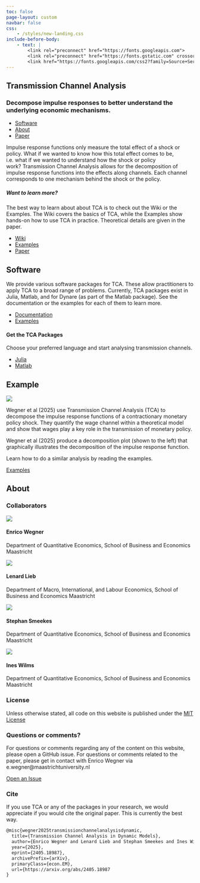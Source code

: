 ```yaml
---
toc: false
page-layout: custom
navbar: false
css: 
    - /styles/new-landing.css
include-before-body:
    - text: |
        <link rel="preconnect" href="https://fonts.googleapis.com">
        <link rel="preconnect" href="https://fonts.gstatic.com" crossorigin>
        <link href="https://fonts.googleapis.com/css2?family=Source+Serif+4:ital,opsz,wght@0,8..60,200..900;1,8..60,200..900&display=swap" rel="stylesheet">
---
```


```{=html}
<div id="container-landingpage" class="columns-6">
    <section id="hero" class="columns-6-long">
        <h1>Transmission Channel Analysis</h1>
        <h3>Decompose impulse responses to better understand the underlying economic mechanisms.</h3>
        <ul class="list-horizontal">
            <li><a href="#software" class="btn">Software</a></li>
            <li><a href="#about" class="btn">About</a></li>
            <li><a target="_blank" href="https://arxiv.org/abs/2405.18987" class="btn bg-blue">Paper</a></li>
        </ul>
    </section>

    <span class="section-divider"></span>

    <section id="intro-text" class="columns-4 columns-6-all">
        <div class="columns-4-left">
            <p>
                Impulse response functions only measure the total effect of a shock or policy. What if we wanted to know how this total effect comes to be, i.e. what if we wanted to understand how the shock or policy work? <span class="highlight-text">Transmission Channel Analysis allows for the decomposition of impulse response functions into the effects along channels.</span> Each channel corresponds to one mechanism behind the shock or the policy.
            </p>
        </div>
        <div class="columns-4-right">
            <h5>Want to learn more?</h5>
            <p>
                The best way to learn about about TCA is to check out the Wiki or the Examples. The Wiki covers the basics of TCA, while the Examples show hands-on how to use TCA in practice. Theoretical details are given in the paper.
            </p>
            <ul class="list-horizontal">
                <li><a target="_blank" href="./faq/index.html">Wiki</a></li>
                <li><a target="_blank" href="./examples/matlab/dynare/index.html">Examples</a></li>
                <li><a target="_blank" href="https://arxiv.org/abs/2405.18987" class="blue">Paper</a></li>
            </ul>
        </div>
    </section>
    
    <section id="software" class="columns-6">
        <div id="software-intro" class="columns-6-long">
            <h2>Software</h2>
            <p>
                We provide various software packages for TCA. These allow practitioners to apply TCA to a broad range of problems. Currently, TCA packages exist in Julia, Matlab, and for Dynare (as part of the Matlab package). See the documentation or the examples for each of them to learn more.
            </p>
            <ul class="list-horizontal">
                <li><a target="_blank" href="./documentation/julia/index.qmd" class="btn bg-blue">Documentation</a></li>
                <li><a target="_blank" href="./examples/matlab/dynare/index.html">Examples</a></li>
            </ul>
        </div>
        <div id="software-download" class="columns-6-last">
            <h4>Get the TCA Packages</h4>
            <p>Choose your preferred language and start analysing transmission channels.</p>
            <ul class="list-horizontal">
                <li><a target="_blank" href="https://github.com/enweg/TransmissionChannelAnalysis.jl" class="a-decor">Julia</a></li>
                <li><a target="_blank" href="https://github.com/enweg/tca-matlab-toolbox" class="a-decor">Matlab</a></li>
            </ul>
        </div>
    </section>

    <section id="example" class="columns-4 columns-6-all">
        <h2>Example</h2>
        <!--<div class="img-container columns-4-left"></div>-->
        <img src="/assets/landing-example-fig-alt.png" class="columns-4-left" />
        <div class="columns-4-right">
            <p>
                Wegner et al (2025) use Transmission Channel Analysis (TCA) to decompose the impulse response functions of a contractionary monetary policy shock. They quantify the wage channel within a theoretical model and show that wages play a key role in the transmission of monetary policy.
            </p>
            <p>
                Wegner et al (2025) produce a decomposition plot (shown to the left) that graphically illustrates the decomposition of the impulse response function.
            </p>
            <p>
                Learn how to do a similar analysis by reading the examples.
            </p>
            <p>
                <a target="_blank" href="./examples/matlab/dynare/index.html" class="btn bg-blue">Examples</a>
            </p>
        </div>
    </section>

    <span class="section-divider"></span>

    <section id="about" class="columns-4 columns-6-all">
        <h2>About</h2>
        <div id="about-collaborators-license" class="columns-4-left">
            <h3>Collaborators</h3>
            <div class="collaborator">
                <div class="collaborator-img">
                    <img src="assets/enrico.jpeg">
                </div>
                <div class="collaborator-info">
                    <h4>Enrico Wegner</h4>
                    <p>
                    Department of Quantitative Economics,  
                    School of Business and Economics Maastricht
                    </p>
                </div>
            </div>
            <div class="collaborator">
                <div class="collaborator-img">
                    <img src="assets/default-person.png">
                </div>
                <div class="collaborator-info">
                    <h4>Lenard Lieb</h4>
                    <p>
                        Department of Macro, International, and Labour Economics,  
                        School of Business and Economics Maastricht
                    </p>
                </div>
            </div>
            <div class="collaborator">
                <div class="collaborator-img">
                    <img src="assets/stephan.jpg">
                </div>
                <div class="collaborator-info">
                    <h4>Stephan Smeekes</h4>
                    <p>
                        Department of Quantitative Economics,  
                        School of Business and Economics Maastricht
                    </p>
                </div>
            </div>
            <div class="collaborator">
                <div class="collaborator-img">
                    <img src="assets/ines.jpeg">
                </div>
                <div class="collaborator-info">
                    <h4>Ines Wilms</h4>
                    <p>
                        Department of Quantitative Economics,  
                        School of Business and Economics Maastricht
                    </p>
                </div>
            </div>
            <h3>License</h3>
            <p>Unless otherwise stated, all code on this website is published under the <a target="_blank" href="https://github.com/enweg/tca-website/blob/main/LICENSE">MIT License</a></p> 
        </div>
        <div id="about-questions-cite" class="columns-4-right">
            <h3>Questions or comments?</h3>
            <p>
                For questions or comments regarding any of the content on this website, please open a <span class="bold-text">GitHub issue</span>. For questions or comments related to the paper, please get in contact with <span class="bold-text">Enrico Wegner</span> via <span class="bold-text">e.wegner@maastrichtuniversity.nl</span>
            </p>
            <a target="_blank" href="https://github.com/enweg/tca-website/issues" class="btn bg-blue">Open an Issue</a>
            <h3>Cite</h3>
            <p>
                If you use TCA or any of the packages in your research, we would appreciate if you would cite the original paper. This is currently the best way.
            </p>
```

```.tex
@misc{wegner2025transmissionchannelanalysisdynamic,
  title={Transmission Channel Analysis in Dynamic Models}, 
  author={Enrico Wegner and Lenard Lieb and Stephan Smeekes and Ines Wilms},
  year={2025},
  eprint={2405.18987},
  archivePrefix={arXiv},
  primaryClass={econ.EM},
  url={https://arxiv.org/abs/2405.18987
} 
```

```{=html}
        </div>
    </section>
</div>
```
